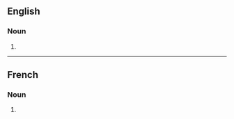 {{also|Abstinents}}

==English==

===Noun===
{{head|en|noun form}}

# {{plural of|en|abstinent}}

----

==French==

===Noun===
{{head|fr|noun form|g=m}}

# {{plural of|fr|abstinent}}